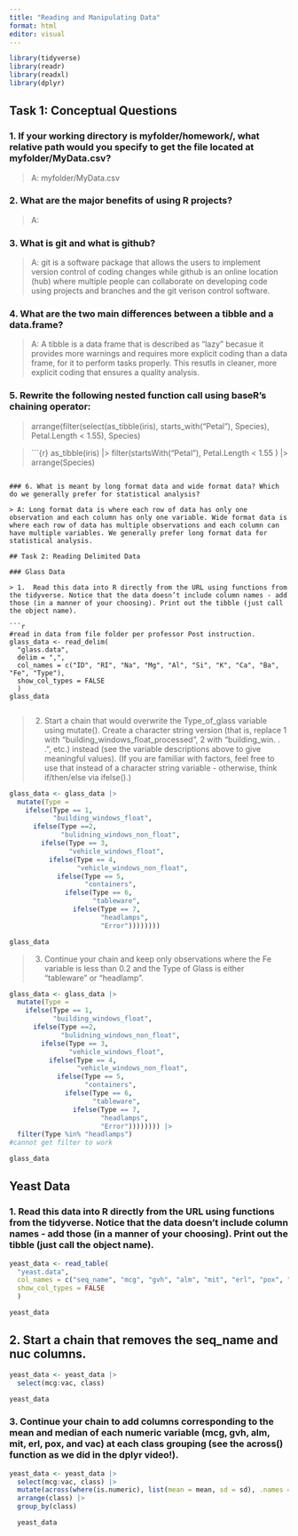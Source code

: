 ```yaml
---
title: "Reading and Manipulating Data"
format: html
editor: visual
---
```


```r
library(tidyverse)
library(readr)
library(readxl)
library(dplyr)
```

## Task 1: Conceptual Questions

### 1. If your working directory is myfolder/homework/, what relative path would you specify to get the file located at myfolder/MyData.csv?

> A: myfolder/MyData.csv

### 2. What are the major benefits of using R projects?

> A:

### 3. What is git and what is github?

> A: git is a software package that allows the users to implement version control of coding changes while github is an online location (hub) where multiple people can collaborate on developing code using projects and branches and the git verison control software.

### 4. What are the two main differences between a tibble and a data.frame?

> A: A tibble is a data frame that is described as "lazy" becasue it provides more warnings and requires more explicit coding than a data frame, for it to perform tasks properly. This resutls in cleaner, more explicit coding that ensures a quality analysis.

### 5. Rewrite the following nested function call using baseR’s chaining operator:

> arrange(filter(select(as_tibble(iris), starts_with("Petal"), Species), Petal.Length \< 1.55), Species)

>```{r}
as_tibble(iris) |>
  filter(startsWith("Petal"), Petal.Length < 1.55 ) |>
  arrange(Species)
```

### 6. What is meant by long format data and wide format data? Which do we generally prefer for statistical analysis?

> A: Long format data is where each row of data has only one observation and each column has only one variable. Wide format data is where each row of data has multiple observations and each column can have multiple variables. We generally prefer long format data for statistical analysis.

## Task 2: Reading Delimited Data

### Glass Data

> 1.  Read this data into R directly from the URL using functions from the tidyverse. Notice that the data doesn’t include column names - add those (in a manner of your choosing). Print out the tibble (just call the object name).

```r
#read in data from file folder per professor Post instruction. 
glass_data <- read_delim(
  "glass.data",
  delim = ",",
  col_names = c("ID", "RI", "Na", "Mg", "Al", "Si", "K", "Ca", "Ba", "Fe", "Type"),
  show_col_types = FALSE
  )
glass_data
  
```

> 2.  Start a chain that would overwrite the Type_of_glass variable using mutate(). Create a character string version (that is, replace 1 with “building_windows_float_processed”, 2 with “building_win. . . ”, etc.) instead (see the variable descriptions above to give meaningful values). (If you are familiar with factors, feel free to use that instead of a character string variable - otherwise, think if/then/else via ifelse().)

```r

glass_data <- glass_data |>
  mutate(Type = 
    ifelse(Type == 1,
           "building_windows_float",
      ifelse(Type ==2, 
             "bulidning_windows_non_float",
        ifelse(Type == 3,
               "vehicle_windows_float",
          ifelse(Type == 4,
                 "vehicle_windows_non_float",
            ifelse(Type == 5,
                   "containers",
              ifelse(Type == 6,
                     "tableware",
                ifelse(Type == 7,
                       "headlamps",
                       "Error"))))))))

glass_data
```

> 3.  Continue your chain and keep only observations where the Fe variable is less than 0.2 and the Type of Glass is either “tableware” or “headlamp”.

```r
glass_data <- glass_data |>
  mutate(Type = 
    ifelse(Type == 1,
           "building_windows_float",
      ifelse(Type ==2, 
             "bulidning_windows_non_float",
        ifelse(Type == 3,
               "vehicle_windows_float",
          ifelse(Type == 4,
                 "vehicle_windows_non_float",
            ifelse(Type == 5,
                   "containers",
              ifelse(Type == 6,
                     "tableware",
                ifelse(Type == 7,
                       "headlamps",
                       "Error")))))))) |>
  filter(Type %in% "headlamps")
#cannot get filter to work

glass_data
```
## Yeast Data

### 1. Read this data into R directly from the URL using functions from the tidyverse. Notice that the data doesn’t include column names - add those (in a manner of your choosing). Print out the tibble (just call the object name).
 
```r
yeast_data <- read_table(
  "yeast.data",
  col_names = c("seq_name", "mcg", "gvh", "alm", "mit", "erl", "pox", "vac", "nuc", "class"),
  show_col_types = FALSE
  )

yeast_data
```
  
## 2. Start a chain that removes the seq_name and nuc columns.
```r
yeast_data <- yeast_data |> 
  select(mcg:vac, class)

yeast_data
```

### 3. Continue your chain to add columns corresponding to the mean and median of each numeric variable (mcg, gvh, alm, mit, erl, pox, and vac) at each class grouping (see the across() function as we did in the dplyr video!).
```r
yeast_data <- yeast_data |> 
  select(mcg:vac, class) |>
  mutate(across(where(is.numeric), list(mean = mean, sd = sd), .names = "{.col}_{.fn}")) |>
  arrange(class) |>
  group_by(class) 

  yeast_data
```

